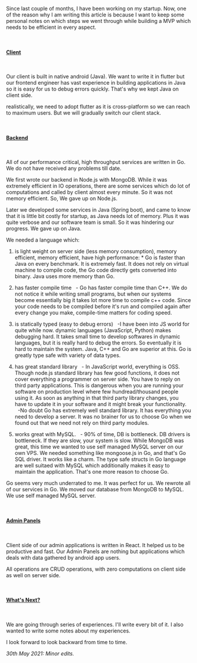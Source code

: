 Since last couple of months, I have been working on my startup. Now, one of the reason why I am writing this article is because I want to keep some personal notes
on which steps we went through while building a MVP which needs to be efficient in every aspect.

<br />

#### <u>Client</u>

<br />

Our client is built in native android (Java). We want to write it in
flutter but our frontend engineer has vast experience in building applications in
Java so it is easy for us to debug errors quickly. That's why we kept Java on client
side.

realistically, we need to adopt flutter as it is cross-platform so we can
reach to maximum users. But we will gradually switch our client stack.

<br />

#### <u>Backend</u>

<br />

All of our performance critical, high throughput services are written in Go. We do not have
received any problems till date.

We first wrote our backend in Node.js with MongoDB. While it was extremely efficient in IO operations,
there are some services which do lot of computations and called by client almost every minute. So it was
not memory efficient. So, We gave up on Node.js.

Later we developed some services in Java (Spring boot), and came to know that it is little bit costly for startup,
as Java needs lot of memory. Plus it was quite verbose and our software team is small. So it was hindering our progress. We gave up on Java.

We needed a language which:
  
  1. is light weight on server side (less memory consumption), memory efficient, memory efficient, have high performance:
    * Go is faster than Java on every benchmark. It is extremely fast. It does not rely on virtual machine to compile code, 
    the Go code directly gets converted into binary. Java uses more memory than Go.
    
  2. has faster compile time
    &nbsp; - Go has faster compile time than C++. We do not notice it while writing small programs, but when our systems become essentially big it takes lot more     time to compile c++ code. Since your code needs to be compiled before it's run and compiled again after every change you make, compile-time matters for coding
    speed.
    
  3. is statically typed (easy to debug errors)
    &nbsp; -I have been into JS world for quite while now. dynamic languages (JavaScript, Python) makes debugging hard. It takes small time to develop softwares       in dynamic languages, but it is really hard to debug the errors. So eventually it is hard to maintain the system. Java, C++ and Go are superior at this. 
    Go is greatly type safe with variety of data types.  
  
  4. has great standard library
    &nbsp; - In JavaScript world, everything is OSS. Though node.js standard library has few good functions, it does not cover everything a programmer on server       side. You have to reply on third party applications. This is dangerous when you are running your software on production level where few hundread/thousand         people using it. As soon as anything in that third party library changes, you have to update it in your software and it might break your functionality.     
    &nbsp; -No doubt Go has extremely well standard library. It has everything you need to develop a server. It was no brainer for us to choose Go when we found       out that we need not rely on third party modules.
    
  
  5. works great with MySQL.
    &nbsp; - 90% of time, DB is bottleneck. DB drivers is bottleneck. If they are slow, your system is slow. While MongoDB was great, this time we wanted to use
    self managed MySQL server on our own VPS. We needed something like mongoose.js in Go, and that's Go SQL driver. It works like a charm. The type safe structs       in Go language are well suitaed with MySQL which additionally makes it easy to maintain the application. That's one more reason 
    to choose Go.

  
Go seems very much underrated to me. It was perfect for us. We rewrote all of our services in Go. We moved our database from MongoDB to MySQL. We use
self managed MySQL server.

<br />

#### <u>Admin Panels</u>

<br />

Client side of our admin applications is written in React. It helped us to be productive and fast. Our Admin Panels
are nothing but applications which deals with data gathered by android app users.

All operations are CRUD operations, with
zero computations on client side as well on server side.

<br />

#### <u>What's Next?</u>

<br />

We are going through series of experiences. I'll write every bit of it. I also wanted to write some notes about my experiences.

I look forward to look backward from time to time.

<i>30th May 2021: Minor edits.</i>
